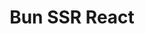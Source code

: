 ---
title: Bun SSR React
description: A react SSR project built with Bun's std http server.
template: doc
hero:
  tagline: A playground for learning SSR concepts via Bun's std http server and react dom.
  image:
    file: ../../../assets/houston.webp
---